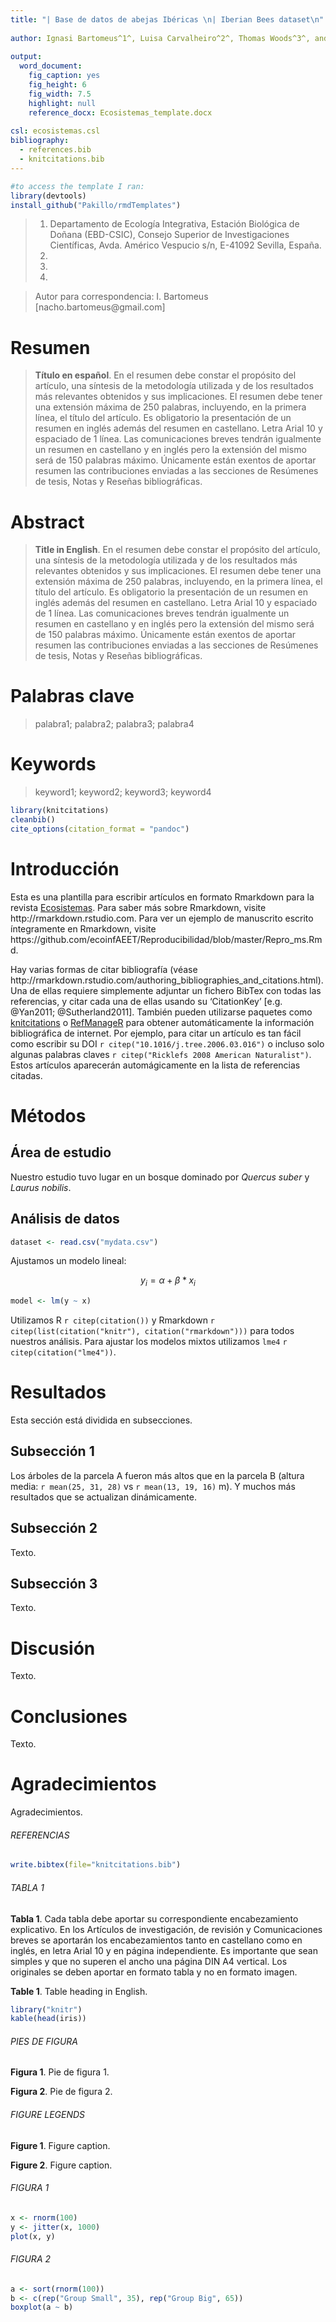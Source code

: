 ```yaml
---
title: "| Base de datos de abejas Ibéricas \n| Iberian Bees dataset\n"
  
author: Ignasi Bartomeus^1^, Luisa Carvalheiro^2^, Thomas Woods^3^, and a lot of coauthors^4^
  
output:
  word_document:
    fig_caption: yes
    fig_height: 6
    fig_width: 7.5
    highlight: null
    reference_docx: Ecosistemas_template.docx
    
csl: ecosistemas.csl
bibliography: 
  - references.bib
  - knitcitations.bib
---
```


```r
#to access the template I ran: 
library(devtools)
install_github("Pakillo/rmdTemplates")
```

> (1) Departamento de Ecología Integrativa, Estación Biológica de Doñana (EBD-CSIC), Consejo Superior de Investigaciones Científicas, Avda. Américo Vespucio s/n, E-41092 Sevilla, España.
> (2) 
> (3) 
> (4) 

> Autor para correspondencia: I. Bartomeus [nacho.bartomeus@gmail.com]





# Resumen

> **Título en español**. En el resumen debe constar el propósito del artículo, una síntesis de la metodología utilizada y de los resultados más relevantes obtenidos y sus implicaciones. El resumen debe tener una extensión máxima de 250 palabras, incluyendo, en la primera línea, el título del artículo. Es obligatorio la presentación de un resumen en inglés además del resumen en castellano. Letra Arial 10 y espaciado de 1 línea. Las comunicaciones breves tendrán igualmente un resumen en castellano y en inglés pero la extensión del mismo será de 150 palabras máximo. Únicamente están exentos de aportar resumen las contribuciones enviadas a las secciones de Resúmenes de tesis, Notas y Reseñas bibliográficas.


# Abstract

> **Title in English**. En el resumen debe constar el propósito del artículo, una síntesis de la metodología utilizada y de los resultados más relevantes obtenidos y sus implicaciones. El resumen debe tener una extensión máxima de 250 palabras, incluyendo, en la primera línea, el título del artículo. Es obligatorio la presentación de un resumen en inglés además del resumen en castellano. Letra Arial 10 y espaciado de 1 línea. Las comunicaciones breves tendrán igualmente un resumen en castellano y en inglés pero la extensión del mismo será de 150 palabras máximo. Únicamente están exentos de aportar resumen las contribuciones enviadas a las secciones de Resúmenes de tesis, Notas y Reseñas bibliográficas.


# Palabras clave

> palabra1; palabra2; palabra3; palabra4 


# Keywords

> keyword1; keyword2; keyword3; keyword4



```r
library(knitcitations)
cleanbib()   
cite_options(citation_format = "pandoc")
```



# Introducción 

Esta es una plantilla para escribir artículos en formato Rmarkdown para la revista [Ecosistemas](www.revistaecosistemas.net). Para saber más sobre Rmarkdown, visite http://rmarkdown.rstudio.com. Para ver un ejemplo de manuscrito escrito íntegramente en Rmarkdown, visite https://github.com/ecoinfAEET/Reproducibilidad/blob/master/Repro_ms.Rmd.

Hay varias formas de citar bibliografía (véase http://rmarkdown.rstudio.com/authoring_bibliographies_and_citations.html). Una de ellas requiere simplemente adjuntar un fichero BibTex con todas las referencias, y citar cada una de ellas usando su 'CitationKey' [e.g. @Yan2011; @Sutherland2011]. También pueden utilizarse paquetes como [knitcitations](https://cran.r-project.org/web/packages/knitcitations/index.html) o [RefManageR](https://cran.r-project.org/web/packages/RefManageR/index.html) para obtener automáticamente la información bibliográfica de internet. Por ejemplo, para citar un artículo es tan fácil como escribir su DOI `r citep("10.1016/j.tree.2006.03.016")` o incluso solo algunas palabras claves `r citep("Ricklefs 2008 American Naturalist")`. Estos artículos aparecerán automágicamente en la lista de referencias citadas. 


 

# Métodos

## Área de estudio

Nuestro estudio tuvo lugar en un bosque dominado por *Quercus suber* y *Laurus nobilis*.


## Análisis de datos

```r
dataset <- read.csv("mydata.csv")
```

Ajustamos un modelo lineal:

$$
y_{i} = \alpha + \beta*x_{i} 
$$

```r
model <- lm(y ~ x)
```

Utilizamos R `r citep(citation())` y Rmarkdown `r citep(list(citation("knitr"), citation("rmarkdown")))` para todos nuestros análisis. Para ajustar los modelos mixtos utilizamos `lme4` `r citep(citation("lme4"))`.




# Resultados

Esta sección está dividida en subsecciones.


## Subsección 1

Los árboles de la parcela A fueron más altos que en la parcela B (altura media: `r mean(25, 31, 28)` vs `r mean(13, 19, 16)` m). Y muchos más resultados que se actualizan dinámicamente.


## Subsección 2

Texto.


## Subsección 3

Texto.



# Discusión

Texto.



# Conclusiones

Texto.


# Agradecimientos

Agradecimientos.





###### REFERENCIAS

```r
write.bibtex(file="knitcitations.bib")
```

<div id = "refs"></div>














###### TABLA 1

**Tabla 1**. Cada tabla debe aportar su correspondiente encabezamiento explicativo. En los Artículos de investigación, de revisión y Comunicaciones breves se aportarán los encabezamientos tanto en castellano como en inglés, en letra Arial 10 y en página independiente. Es importante que sean simples y que no superen el ancho una página DIN A4 vertical. Los originales se deben aportar en formato tabla y no en formato imagen. 

**Table 1**. Table heading in English. 

```r
library("knitr")
kable(head(iris))
```





###### PIES DE FIGURA

**Figura 1**. Pie de figura 1. 

**Figura 2**. Pie de figura 2.





###### FIGURE LEGENDS

**Figure 1**. Figure caption.

**Figure 2**. Figure caption.





###### FIGURA 1

```r
x <- rnorm(100)
y <- jitter(x, 1000)
plot(x, y)
```



###### FIGURA 2

```r
a <- sort(rnorm(100))
b <- c(rep("Group Small", 35), rep("Group Big", 65))
boxplot(a ~ b)
```









